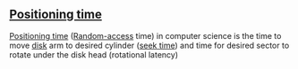 == [[Positioning time]] ==
[[Positioning time]] ([[Random-access]] time) in computer science is the time to move [[disk]] arm to desired cylinder ([[seek time]]) and time for desired sector to rotate under the disk head (rotational latency)